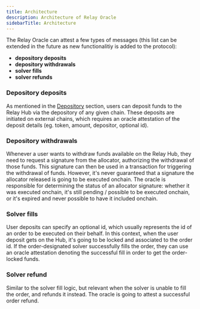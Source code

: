 ```yaml
---
title: Architecture
description: Architecture of Relay Oracle
sidebarTitle: Architecture
---
```


The Relay Oracle can attest a few types of messages (this list can be extended in the future as new functionalitiy is added to the protocol):

- <b>depository deposits</b>
- <b>depository withdrawals</b>
- <b>solver fills</b>
- <b>solver refunds</b>

### Depository deposits

As mentioned in the [Depository](../depository) section, users can deposit funds to the Relay Hub via the depository of any given chain.
These deposits are initiated on external chains, which requires an oracle attestation of the deposit details (eg. token, amount, depositor, optional id).

### Depository withdrawals

Whenever a user wants to withdraw funds available on the Relay Hub, they need to request a signature from the allocator, authorizing the withdrawal of those funds.
This signature can then be used in a transaction for triggering the withdrawal of funds.
However, it's never guaranteed that a signature the allocator released is going to be executed onchain.
The oracle is responsible for determining the status of an allocator signature: whether it was executed onchain, it's still pending / possible to be executed onchain, or it's expired and never possible to have it included onchain.

### Solver fills

User deposits can specify an optional id, which usually represents the id of an order to be executed on their behalf.
In this context, when the user deposit gets on the Hub, it's going to be locked and associated to the order id.
If the order-designated solver successfully fills the order, they can use an oracle attestation denoting the successful fill in order to get the order-locked funds.

### Solver refund

Similar to the solver fill logic, but relevant when the solver is unable to fill the order, and refunds it instead.
The oracle is going to attest a successful order refund.
